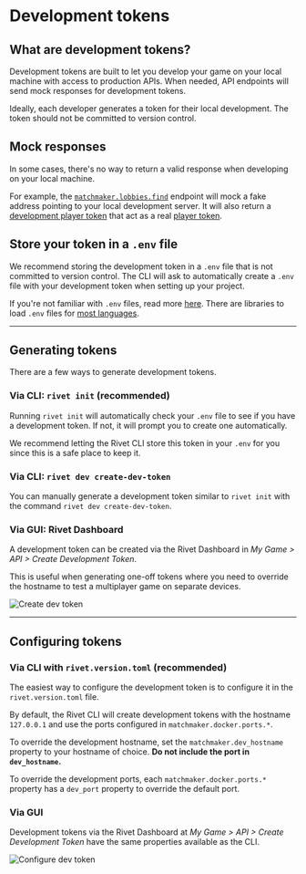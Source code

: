 # Development tokens

## What are development tokens?

Development tokens are built to let you develop your game on your local machine with access to production APIs. When needed, API endpoints will send mock responses for development tokens.

Ideally, each developer generates a token for their local development. The token should not be committed to version control.

## Mock responses

In some cases, there's no way to return a valid response when developing on your local machine.

For example, the [`matchmaker.lobbies.find`](/matchmaker/api/post-lobbies-find) endpoint will mock a fake address pointing to your local development server. It will also return a [development player token](/general/concepts/token-types#matchmaker-development-player) that act as a real [player token](/general/concepts/token-types@matchmaker-player).

## Store your token in a `.env` file

We recommend storing the development token in a `.env` file that is not committed to version control. The CLI will ask to automatically create a `.env` file with your development token when setting up your project.

If you're not familiar with `.env` files, read more [here](https://github.com/motdotla/dotenv#dotenv). There are libraries to load `.env` files for [most languages](https://github.com/search?q=dotenv&type=repositories).

---

## Generating tokens

There are a few ways to generate development tokens.

### Via CLI: `rivet init` (recommended)

Running `rivet init` will automatically check your `.env` file to see if you have a development token. If not, it will prompt you to create one automatically.

We recommend letting the Rivet CLI store this token in your `.env` for you since this is a safe place to keep it.

### Via CLI: `rivet dev create-dev-token`

You can manually generate a development token similar to `rivet init` with the command `rivet dev create-dev-token`.

### Via GUI: Rivet Dashboard

A development token can be created via the Rivet Dashboard in *My Game > API > Create Development Token*.

This is useful when generating one-off tokens where you need to override the hostname to test a multiplayer game on separate devices.

![Create dev token](/images/create-dev-token.png)

---

## Configuring tokens

### Via CLI with `rivet.version.toml` (recommended)

The easiest way to configure the development token is to configure it in the `rivet.version.toml` file.

By default, the Rivet CLI will create development tokens with the hostname `127.0.0.1` and use the ports configured in `matchmaker.docker.ports.*`.

To override the development hostname, set the `matchmaker.dev_hostname` property to your hostname of choice. **Do not include the port in `dev_hostname`.**

To override the development ports, each `matchmaker.docker.ports.*` property has a `dev_port` property to override the default port.

### Via GUI 

Development tokens via the Rivet Dashboard at *My Game > API > Create Development Token* have the same properties available as the CLI.

![Configure dev token](/images/configure-dev-token.png)
